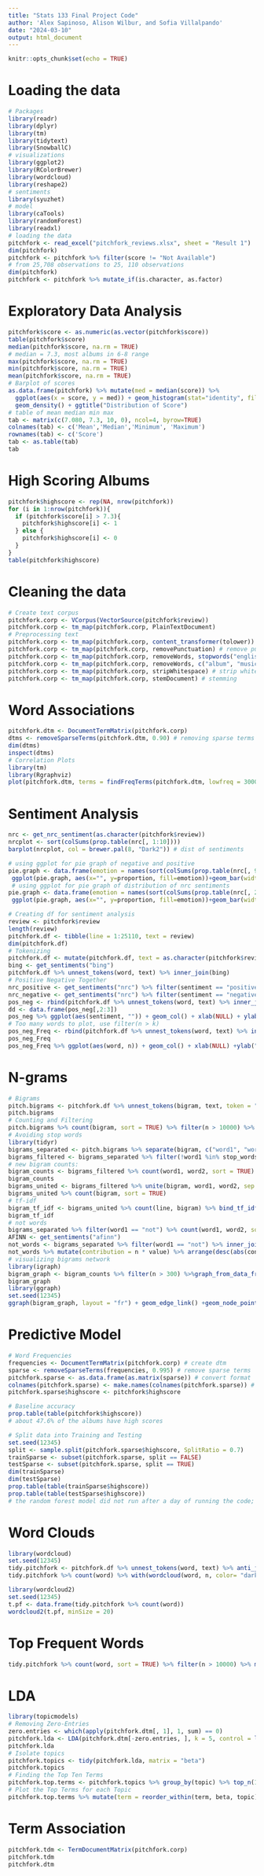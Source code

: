 ```yaml
---
title: "Stats 133 Final Project Code"
author: 'Alex Sapinoso, Alison Wilbur, and Sofia Villalpando'
date: "2024-03-10"
output: html_document
---
```


```r
knitr::opts_chunk$set(echo = TRUE)
```

# Loading the data

```r
# Packages
library(readr)
library(dplyr)
library(tm)
library(tidytext)
library(SnowballC)
# visualizations
library(ggplot2)
library(RColorBrewer)
library(wordcloud)
library(reshape2)
# sentiments
library(syuzhet)
# model
library(caTools)
library(randomForest)
library(readxl)
# loading the data
pitchfork <- read_excel("pitchfork_reviews.xlsx", sheet = "Result 1")
dim(pitchfork)
pitchfork <- pitchfork %>% filter(score != "Not Available")
# from 25,708 observations to 25, 110 observations
dim(pitchfork)
pitchfork <- pitchfork %>% mutate_if(is.character, as.factor)
```

# Exploratory Data Analysis

```r
pitchfork$score <- as.numeric(as.vector(pitchfork$score))
table(pitchfork$score)
median(pitchfork$score, na.rm = TRUE)
# median = 7.3, most albums in 6-8 range
max(pitchfork$score, na.rm = TRUE)
min(pitchfork$score, na.rm = TRUE)
mean(pitchfork$score, na.rm = TRUE)
# Barplot of scores
as.data.frame(pitchfork) %>% mutate(med = median(score)) %>% 
  ggplot(aes(x = score, y = med)) + geom_histogram(stat="identity", fill = "darkolivegreen") + 
  geom_density() + ggtitle("Distribution of Score")
# table of mean median min max
tab <- matrix(c(7.080, 7.3, 10, 0), ncol=4, byrow=TRUE)
colnames(tab) <- c('Mean','Median','Minimum', 'Maximum')
rownames(tab) <- c('Score')
tab <- as.table(tab)
tab
```

# High Scoring Albums

```r
pitchfork$highscore <- rep(NA, nrow(pitchfork))
for (i in 1:nrow(pitchfork)){
  if (pitchfork$score[i] > 7.3){
    pitchfork$highscore[i] <- 1
  } else {
    pitchfork$highscore[i] <- 0
  }
}
table(pitchfork$highscore)
```

# Cleaning the data

```r
# Create text corpus
pitchfork.corp <- VCorpus(VectorSource(pitchfork$review))
pitchfork.corp <- tm_map(pitchfork.corp, PlainTextDocument)
# Preprocessing text
pitchfork.corp <- tm_map(pitchfork.corp, content_transformer(tolower)) # convert to lowercase
pitchfork.corp <- tm_map(pitchfork.corp, removePunctuation) # remove punctuation
pitchfork.corp <- tm_map(pitchfork.corp, removeWords, stopwords("english")) # remove stopwords
pitchfork.corp <- tm_map(pitchfork.corp, removeWords, c("album", "music", "songs", "song")) # remove own stopwords
pitchfork.corp <- tm_map(pitchfork.corp, stripWhitespace) # strip whitespace
pitchfork.corp <- tm_map(pitchfork.corp, stemDocument) # stemming
```

# Word Associations

```r
pitchfork.dtm <- DocumentTermMatrix(pitchfork.corp)
dtms <- removeSparseTerms(pitchfork.dtm, 0.90) # removing sparse terms
dim(dtms)
inspect(dtms)
# Correlation Plots
library(tm)
library(Rgraphviz)
plot(pitchfork.dtm, terms = findFreqTerms(pitchfork.dtm, lowfreq = 30000), corThreshold = 0.10)
```

# Sentiment Analysis

```r
nrc <- get_nrc_sentiment(as.character(pitchfork$review))
nrcplot <- sort(colSums(prop.table(nrc[, 1:10])))
barplot(nrcplot, col = brewer.pal(8, "Dark2")) # dist of sentiments
```

```r
# using ggplot for pie graph of negative and positive
pie.graph <- data.frame(emotion = names(sort(colSums(prop.table(nrc[, 9:10])))), proportion = colSums(prop.table(nrc[, 9:10])))
 ggplot(pie.graph, aes(x="", y=proportion, fill=emotion))+geom_bar(width = 1, stat = "identity")+coord_polar("y", start=0)+scale_fill_brewer(palette="Greens")+theme_minimal()
 # using ggplot for pie graph of distribution of nrc sentiments
pie.graph <- data.frame(emotion = names(sort(colSums(prop.table(nrc[, 2:10])))), proportion = colSums(prop.table(nrc[, 2:10])))
 ggplot(pie.graph, aes(x="", y=proportion, fill=emotion))+geom_bar(width = 1, stat = "identity")+coord_polar("y", start=0)+scale_fill_brewer(palette="Greens")+theme_minimal()
```

```r
# Creating df for sentiment analysis
review <- pitchfork$review
length(review)
pitchfork.df <- tibble(line = 1:25110, text = review)
dim(pitchfork.df)
# Tokenizing
pitchfork.df <- mutate(pitchfork.df, text = as.character(pitchfork$review))
bing <- get_sentiments("bing")
pitchfork.df %>% unnest_tokens(word, text) %>% inner_join(bing)
# Positive Negative Together
nrc_positive <- get_sentiments("nrc") %>% filter(sentiment == "positive")
nrc_negative <- get_sentiments("nrc") %>% filter(sentiment == "negative")
pos_neg <- rbind(pitchfork.df %>% unnest_tokens(word, text) %>% inner_join(nrc_negative), pitchfork.df %>% unnest_tokens(word, text) %>% inner_join(nrc_positive))
dd <- data.frame(pos_neg[,2:3])
pos_neg %>% ggplot(aes(sentiment, "")) + geom_col() + xlab(NULL) + ylab("Proportion")
# Too many words to plot, use filter(n > k)
pos_neg_Freq <- rbind(pitchfork.df %>% unnest_tokens(word, text) %>% inner_join(nrc_negative), pitchfork.df %>% unnest_tokens(word, text) %>% inner_join(nrc_positive)) %>% count(word, sort = TRUE) %>% filter(n > 10000)
pos_neg_Freq
pos_neg_Freq %>% ggplot(aes(word, n)) + geom_col() + xlab(NULL) +ylab("Count")
```

# N-grams

```r
# Bigrams
pitch.bigrams <- pitchfork.df %>% unnest_tokens(bigram, text, token = "ngrams", n = 2)
pitch.bigrams
# Counting and Filtering
pitch.bigrams %>% count(bigram, sort = TRUE) %>% filter(n > 10000) %>% ggplot(aes(bigram, n)) + geom_col() + xlab(NULL) + ylab("Count") + coord_flip()
# Avoiding stop words
library(tidyr)
bigrams_separated <- pitch.bigrams %>% separate(bigram, c("word1", "word2"), sep = " ")
bigrams_filtered <- bigrams_separated %>% filter(!word1 %in% stop_words$word) %>% filter(!word2 %in% stop_words$word)
# new bigram counts:
bigram_counts <- bigrams_filtered %>% count(word1, word2, sort = TRUE) 
bigram_counts
bigrams_united <- bigrams_filtered %>% unite(bigram, word1, word2, sep = " ") 
bigrams_united %>% count(bigram, sort = TRUE)
# tf-idf
bigram_tf_idf <- bigrams_united %>% count(line, bigram) %>% bind_tf_idf(bigram, line, n) %>% arrange(desc(tf_idf))
bigram_tf_idf
# not words
bigrams_separated %>% filter(word1 == "not") %>% count(word1, word2, sort = TRUE)
AFINN <- get_sentiments("afinn")
not_words <- bigrams_separated %>% filter(word1 == "not") %>% inner_join(AFINN, by = c(word2 = "word")) %>% count(word2, value, sort = TRUE)
not_words %>% mutate(contribution = n * value) %>% arrange(desc(abs(contribution))) %>% head(20) %>% mutate(word2 = reorder(word2, contribution)) %>% ggplot(aes(word2, n * value, fill = n * value > 0)) + geom_col(show.legend = FALSE) + xlab("Words preceded by \"not\"") + ylab("Sentiment value * number of occurrences") + coord_flip()
# visualizing bigrams network
library(igraph)
bigram_graph <- bigram_counts %>% filter(n > 300) %>%graph_from_data_frame() 
bigram_graph
library(ggraph)
set.seed(12345)
ggraph(bigram_graph, layout = "fr") + geom_edge_link() +geom_node_point() +geom_node_text(aes(label = name), vjust = 1, hjust = 1)
```

# Predictive Model

```r
# Word Frequencies
frequencies <- DocumentTermMatrix(pitchfork.corp) # create dtm
sparse <- removeSparseTerms(frequencies, 0.995) # remove sparse terms
pitchfork.sparse <- as.data.frame(as.matrix(sparse)) # convert format
colnames(pitchfork.sparse) <- make.names(colnames(pitchfork.sparse)) # change variable names
pitchfork.sparse$highscore <- pitchfork$highscore

# Baseline accuracy
prop.table(table(pitchfork$highscore))
# about 47.6% of the albums have high scores

# Split data into Training and Testing 
set.seed(12345)
split <- sample.split(pitchfork.sparse$highscore, SplitRatio = 0.7)
trainSparse <- subset(pitchfork.sparse, split == FALSE)
testSparse <- subset(pitchfork.sparse, split == TRUE)
dim(trainSparse)
dim(testSparse)
prop.table(table(trainSparse$highscore))
prop.table(table(testSparse$highscore))
# the random forest model did not run after a day of running the code; unsuccessful on this end
```

# Word Clouds

```r
library(wordcloud)
set.seed(12345)
tidy.pitchfork <- pitchfork.df %>% unnest_tokens(word, text) %>% anti_join(stop_words)
tidy.pitchfork %>% count(word) %>% with(wordcloud(word, n, color= "darkolivegreen", random.color = F, min.words = 10, max.words = 100))
```

```r
library(wordcloud2)
set.seed(12345)
t.pf <- data.frame(tidy.pitchfork %>% count(word))
wordcloud2(t.pf, minSize = 20)
```

# Top Frequent Words

```r
tidy.pitchfork %>% count(word, sort = TRUE) %>% filter(n > 10000) %>% mutate(word = reorder(word, n)) %>% ggplot(aes(word, n)) + geom_col() + xlab(NULL) + coord_flip()
```

# LDA

```r
library(topicmodels)
# Removing Zero-Entries
zero.entries <- which(apply(pitchfork.dtm[, 1], 1, sum) == 0)
pitchfork.lda <- LDA(pitchfork.dtm[-zero.entries, ], k = 5, control = list(seed = 12345))
pitchfork.lda
# Isolate topics
pitchfork.topics <- tidy(pitchfork.lda, matrix = "beta")
pitchfork.topics
# Finding the Top Ten Terms
pitchfork.top.terms <- pitchfork.topics %>% group_by(topic) %>% top_n(10, beta) %>% ungroup() %>% arrange(topic, -beta)
# Plot the Top Terms for each Topic
pitchfork.top.terms %>% mutate(term = reorder_within(term, beta, topic)) %>% ggplot(aes(term, beta, fill = factor(topic))) + geom_col(show.legend = FALSE) + facet_wrap(~topic, scales = "free") + coord_flip() + scale_x_reordered()
```

# Term Association

```r
pitchfork.tdm <- TermDocumentMatrix(pitchfork.corp)
pitchfork.tdm
pitchfork.dtm
```

